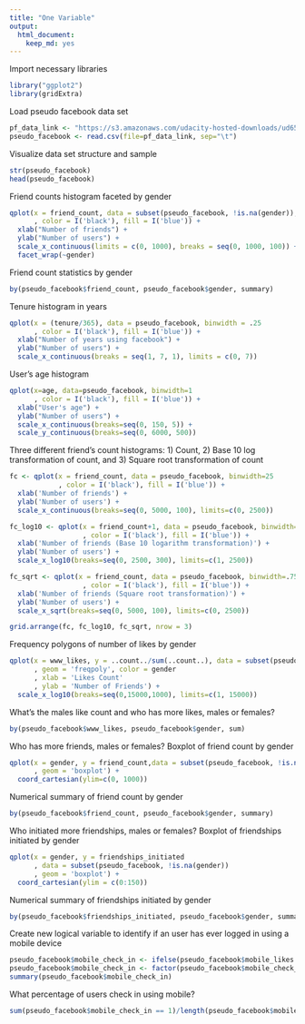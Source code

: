 ```yaml
---
title: "One Variable"
output: 
  html_document: 
    keep_md: yes
---
```


Import necessary libraries
```r
library("ggplot2")
library(gridExtra)
```

Load pseudo facebook data set
```r
pf_data_link <- "https://s3.amazonaws.com/udacity-hosted-downloads/ud651/pseudo_facebook.tsv"
pseudo_facebook <- read.csv(file=pf_data_link, sep="\t")
```

Visualize data set structure and sample
```r
str(pseudo_facebook)
head(pseudo_facebook)
```

Friend counts histogram faceted by gender
```r
qplot(x = friend_count, data = subset(pseudo_facebook, !is.na(gender)), binwidth = 25
      , color = I('black'), fill = I('blue')) +
  xlab("Number of friends") +
  ylab("Number of users") +
  scale_x_continuous(limits = c(0, 1000), breaks = seq(0, 1000, 100)) +
  facet_wrap(~gender)
```

Friend count statistics by gender
```r
by(pseudo_facebook$friend_count, pseudo_facebook$gender, summary)
```

Tenure histogram in years
```r
qplot(x = (tenure/365), data = pseudo_facebook, binwidth = .25 
      , color = I('black'), fill = I('blue')) +
  xlab("Number of years using facebook") +
  ylab("Number of users") +
  scale_x_continuous(breaks = seq(1, 7, 1), limits = c(0, 7))
```

User's age histogram
```r
qplot(x=age, data=pseudo_facebook, binwidth=1
      , color = I('black'), fill = I('blue')) +
  xlab("User's age") +
  ylab("Number of users") +
  scale_x_continuous(breaks=seq(0, 150, 5)) +
  scale_y_continuous(breaks=seq(0, 6000, 500))
```

Three different friend's count histograms: 1) Count, 2) Base 10 log transformation of count, and 3) Square root transformation of count 
```r
fc <- qplot(x = friend_count, data = pseudo_facebook, binwidth=25
            , color = I('black'), fill = I('blue')) +
  xlab('Number of friends') +
  ylab('Number of users') +
  scale_x_continuous(breaks=seq(0, 5000, 100), limits=c(0, 2500))

fc_log10 <- qplot(x = friend_count+1, data = pseudo_facebook, binwidth=.05
                  , color = I('black'), fill = I('blue')) +
  xlab('Number of friends (Base 10 logarithm transformation)') +
  ylab('Number of users') +
  scale_x_log10(breaks=seq(0, 2500, 300), limits=c(1, 2500))

fc_sqrt <- qplot(x = friend_count, data = pseudo_facebook, binwidth=.75
                  , color = I('black'), fill = I('blue')) +
  xlab('Number of friends (Square root transformation)') +
  ylab('Number of users') +
  scale_x_sqrt(breaks=seq(0, 5000, 100), limits=c(0, 2500))

grid.arrange(fc, fc_log10, fc_sqrt, nrow = 3)
```

Frequency polygons of number of likes by gender
```r
qplot(x = www_likes, y = ..count../sum(..count..), data = subset(pseudo_facebook, !is.na(gender))
      , geom = 'freqpoly', color = gender
      , xlab = 'Likes Count'
      , ylab = 'Number of Friends') + 
  scale_x_log10(breaks=seq(0,15000,1000), limits=c(1, 15000))
```

What's the males like count and who has more likes, males or females?
```r
by(pseudo_facebook$www_likes, pseudo_facebook$gender, sum)
```

Who has more friends, males or females?
Boxplot of friend count by gender
```r
qplot(x = gender, y = friend_count,data = subset(pseudo_facebook, !is.na(gender))
      , geom = 'boxplot') +
  coord_cartesian(ylim=c(0, 1000))
```
Numerical summary of friend count by gender
```r
by(pseudo_facebook$friend_count, pseudo_facebook$gender, summary)
```

Who initiated more friendships, males or females?
Boxplot of friendships initiated by gender
```r
qplot(x = gender, y = friendships_initiated
      , data = subset(pseudo_facebook, !is.na(gender))
      , geom = 'boxplot') +
  coord_cartesian(ylim = c(0:150))
```
Numerical summary of friendships initiated by gender
```r
by(pseudo_facebook$friendships_initiated, pseudo_facebook$gender, summary)
```

Create new logical variable to identify if an user has ever logged in using a mobile device
```r
pseudo_facebook$mobile_check_in <- ifelse(pseudo_facebook$mobile_likes > 0, 1, 0)
pseudo_facebook$mobile_check_in <- factor(pseudo_facebook$mobile_check_in)
summary(pseudo_facebook$mobile_check_in)
```
What percentage of users check in using mobile?
```r
sum(pseudo_facebook$mobile_check_in == 1)/length(pseudo_facebook$mobile_check_in)
```
  




